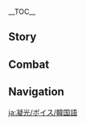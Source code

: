 {{CharacterTabs}}
{{LanguageTabs}}
__TOC__
==Story==
{{VO/Story
|character           = Ningguang
|language            = ko
|name                = 응광

<!-- Hello -->
|vo_01_01_title      = 첫 만남…
|vo_01_01_subtitle   = Hello
|vo_01_01_file       = VO_{language}{character} Hello.ogg
|vo_01_01_tx         = 난 칠성의 「천권」 응광이야. 나와 거래할래? 내 호위 무사가 되어줘. 그럼 난 네게 리월에서 두각을 나타낼 수 있는 기술을 가르쳐줄게
|vo_01_01_rm         = Nan chilseong-ui "Cheongwon" Eunggwang'iya. Nawa georaehallae? Nae howi musaga doeeojwo. Geureom nan nege Riworeseo dugageul natanael su inneun gisureul gareuchyeojulge

<!-- Chats -->
|vo_02_01_title      = 잡담・골동품
|vo_02_01_subtitle   = Chat: Antiques
|vo_02_01_file       = VO_{language}{character} Chat - Antiques.ogg
|vo_02_01_tx         = 아무리 값이 많이 나가는 골동품이라도 사람에게 주는 기쁨은 소유했을 때, 그 한순간뿐이야
|vo_02_01_rm         = Amuri gapssi mani naganeun goldongpumirado saramege juneun gippeumeun soyuhaesseul ttae, geu hansunganppuniya
|vo_02_02_title      = 잡담・상업 전쟁
|vo_02_02_subtitle   = Chat: Trade War
|vo_02_02_file       = VO_{language}{character} Chat - Trade War.ogg
|vo_02_02_tx         = 상업 전쟁에서 완벽한 사냥꾼은 흔적을 남기지 않아
|vo_02_02_rm         = Sang'eop jeonjaeng'eseo wanbyeokhan sanyangkkuneun heunjeogeul namgiji ana
|vo_02_03_title      = 잡담・투자
|vo_02_03_subtitle   = Chat: Investments
|vo_02_03_file       = VO_{language}{character} Chat - Investments.ogg
|vo_02_03_tx         = 새로운 투자를 찾지. 어쨌든 모라는 많을수록 좋으니까
|vo_02_03_rm         = Saeroun tujareul chatji. Eojjaetdeun moraneun maneulsurok joeunikka

<!-- Weather -->
|vo_03_01_title      = 비가 올 때…
|vo_03_01_subtitle   = When It Rains
|vo_03_01_file       = VO_{language}{character} When It Rains.ogg
|vo_03_01_tx         = 어? 비가 오네. 우산 좀 받쳐줘
|vo_03_01_rm         = Eo? Biga one. Usan jom batchyeojwo
|vo_03_02_title      = 눈이 올 때…
|vo_03_02_subtitle   = When It Snows
|vo_03_02_file       = VO_{language}{character} When It Snows.ogg
|vo_03_02_tx         = 평범한 설경일 뿐이잖아. 내가 「흩날리는 눈」이 뭔지 제대로 보여주지
|vo_03_02_rm         = Pyeongbeomhan seolgyeong'il ppuniya. Naega "Huetnallineun Nun"i mwonji jedaero boyeojuji
|vo_03_03_title      = 햇살이 좋을 때…
|vo_03_03_subtitle   = When the Sun Is Out
|vo_03_03_file       = VO_{language}{character} When the Sun Is Out.ogg
|vo_03_03_tx         = 평온하다고? 너의 눈을 믿지 마. 눈은 거짓말을 하니까
|vo_03_03_rm         = Pyeong'eonhadago? Neo-ui nuneul mitji ma. Nuneun geojitmareul hanikka
|vo_03_04_title      = 강풍이 불 때…
|vo_03_04_subtitle   = When the Wind Is Blowing
|vo_03_04_file       = VO_{language}{character} When the Wind Is Blowing.ogg
|vo_03_04_tx         = 이렇게 바람이 거센 날은 어부들에게 재앙이지. 그리고… 흥, 아니야
|vo_03_04_rm         = Ireoke barami geossen nareun eobudeurege jaeang'iji. Geurigo... heung, aniya

<!-- Greetings -->
|vo_04_01_title      = 아침 인사…
|vo_04_01_subtitle   = Good Morning
|vo_04_01_file       = VO_{language}{character} Good Morning.ogg
|vo_04_01_tx         = 좋은 아침이야. 일은 경중을 따져서 보고하도록 해
|vo_04_01_rm         = Joeun achimiya. Ireun gyeongjung'eul ttajyeoseo bogohadorok hae
|vo_04_02_title      = 점심 인사…
|vo_04_02_subtitle   = Good Afternoon
|vo_04_02_file       = VO_{language}{character} Good Afternoon.ogg
|vo_04_02_tx         = 넌 「유리정」하고 「신월헌」 중에 어딜 더 많이 가지?
|vo_04_02_rm         = Neon "Yurijeong"hago "Sinwolheon" jung'e eodil deo mani gaji?
|vo_04_03_title      = 저녁 인사…
|vo_04_03_subtitle   = Good Evening
|vo_04_03_file       = VO_{language}{character} Good Evening.ogg
|vo_04_03_tx         = 찻집이 꽉 찼다고? 그럼 「군옥각」에 가봐. 가격이… 감당 된다면
|vo_04_03_rm         = Chatjibi kkawk chatdago? Geureom "Gunokgak"e gabwa. Gagyeogi... gamdang doendamyeon
|vo_04_04_title      = 굿나잇…
|vo_04_04_subtitle   = Good Night
|vo_04_04_file       = VO_{language}{character} Good Night.ogg
|vo_04_04_tx         = 응, 가서 쉬어. 중요한 일이 생기면 사람을 보내 알릴게
|vo_04_04_rm         = Eung, gaseo swieo. Jung'yohan iri saenggimyeon sarameul bonae allilge

<!-- About -->
|vo_05_01_title      = 응광 자신에 대해・관점
|vo_05_01_subtitle   = About {character}: Worldview
|vo_05_01_file       = VO_{language}{character} About {character} - Worldview.ogg
|vo_05_01_tx         = 가격협상이나 상업 경쟁에서 기세나 조건은 다음이야. 이기고 싶다면 먼저 상대의 히든카드를 파악해야 돼
|vo_05_01_rm         = Gagyeokhyeopsang'ina sang'eop gyeongjaeng'eseo gisena jogeoneun daeumiya. Igigo sipdamyeon meonjeo sangdae-ui hideunkadeureul paakhaeya dwae
|vo_05_02_title      = 응광 자신에 대해・인상
|vo_05_02_subtitle   = About {character}: Impression
|vo_05_02_file       = VO_{language}{character} About {character} - Impression.ogg
|vo_05_02_tx         = 내 인상이 달라진 것 같다고? 그땐 네 힘이 필요했으니 당연히 너한테 친절하게 보이려고 했지. 하지만 이제는 널 내 중요한 「계약」 파트너라고 생각하니 더 이상 가식 떨 필요가 없지
|vo_05_02_rm         = Nae insang'i dallajin geot gatdago Geuttaen ne himi piryohaesseuni dang'yeonhi neohante chinjeolhage boiryeogo haetji. Hajiman ijeneun neol nae jung'yohan "Gyeyak" pateuneorago saenggakhani deo isang gasik tteol piryoga eopjji

<!-- About Us -->
|vo_06_01_title      = 우리에 대해・소문
|vo_06_01_subtitle   = About Us: Rumors
|vo_06_01_file       = VO_{language}{character} About Us - Rumors.ogg
|vo_06_01_tx         = 요새 나에 대한 소문을 많이 들었나 보네. 내가 대체 어떤 사람인지 궁금해? 네 두 눈으로 직접 판단해…. 너의 생각도 소문의 일부가 되겠지
|vo_06_01_rm         = Yosae na'e daehan somuneul mani deureotna bone. Naega daeche eotteon saraminji gunggeumhae? Ne du nuneuro jikjeop pandanhae... Neo-ui saenggageuro somun-ui ilbuga doegetji
|vo_06_02_title      = 우리에 대해・관찰
|vo_06_02_subtitle   = About Us: Observing
|vo_06_02_file       = VO_{language}{character} About Us - Observing.ogg
|vo_06_02_tx         = 내 밑에 오래 있었으니 「관찰」을 할 수 있겠어? 그럼 날 「관찰」해봐. 내 심복이 될 때까지
|vo_06_02_rm         = Nae mite orae isseosseuni "Gwanchal"eul hal su itgesseo? Geureom nal "Gwanchal" haebwa. Nae simbogi doel ttaekkaji
|vo_06_03_title      = 우리에 대해・군옥각
|vo_06_03_subtitle   = About Us: Jade Chamber
|vo_06_03_file       = VO_{language}{character} About Us - Jade Chamber.ogg
|vo_06_03_tx         = 앞으로 와서 내 옆에 서. 「군옥각」 봤지? 처음엔 조그만 방 크기였지만 지금은 리월 상공을 찌르고 있어. 군옥각의 규모가 칠국을 뒤덮는 날에도 이렇게 내 옆에 있자
|vo_06_03_rm         = Apeuro waseo nae yeope seo. "Gunokgak" bwatji? Cheoeumen jogeuman bang keugiyeotjiman jigeumeun Riwol sanggong'eul jjireugo isseo. Gunokgak-ui gyumoga chilgugeul dwideopneun naredo ireoke nae yeope itja

<!-- Miscellany I -->
|vo_07_01_title      = 「신의 눈」에 대해…
|vo_07_01_subtitle   = About the [[Vision]]
|vo_07_01_file       = VO_{language}{character} About the Vision.ogg
|vo_07_01_tx         = 모라로 해결할 수 있는 일에 「신의 눈」을 쓸 필요 없지. 모라로 해결할 수 없는 일은… 여태까지 단 한 번뿐이었어
|vo_07_01_rm         = Moraro haegyeolhal su inneun ire "Sin-ui Nun"eul sseul piryo eopjji. Moraro haegyeolhal su eopneun ireun... yeotaekkaji dan han boenppunieosseo
|vo_07_02_title      = 하고 싶은 이야기・딜러
|vo_07_02_subtitle   = Something to Share: Banker
|vo_07_02_file       = VO_{language}{character} Something to Share - Banker.ogg
|vo_07_02_tx         = 노름꾼은 언제나 다음 주사위에 희망을 걸지…하지만 돈을 따는 사람은 판에 끼지 않는 설계자일 뿐이야
|vo_07_02_rm         = Noreumkkuneun eonjena daeum jusawie huimang'eul geolji... hajiman doneul ttaneun sarameun pane kkiji anneun seolgyejail ppuniya
|vo_07_03_title      = 하고 싶은 이야기・목표
|vo_07_03_subtitle   = Something to Share: Goal
|vo_07_03_file       = VO_{language}{character} Something to Share - Goal.ogg
|vo_07_03_tx         = 제군의 부재는 리월에게든 칠성에게든 큰 시험이지. 나도 요즘처럼 이렇게 잠을 이루지 못하는 건 아주 오랜만이야.<br>하지만 난 내 목표를 포기하지 않아. 언젠가 7개국을 군옥각의 그림자로 뒤덮을 테니까
|vo_07_03_rm         = Jegun-ui bujaeneun Riworegedeun chilseong'egedeun keun siheomiji. Nado yojeumcheoreom ireoke jameul iruji mothaneun geon aju oraenmaniya.<br>Hajiman na nae mokpyoreul pogihaji ana. Eonjenga chilgaegugeul gunokgak-ui geurimjaro dwideopeul tenikka
|vo_07_04_title      = 흥미있는 일…
|vo_07_04_subtitle   = Interesting Things
|vo_07_04_file       = VO_{language}{character} Interesting Things.ogg
|vo_07_04_tx         = 리월의 고대 문학 중에 「유리백합」을 찬미하는 작품은 많아. 하지만 요새 거의 멸종이라 「옥경대」에만 좀 남아있지. 명성이 자자하지만 얻기 힘드니 가격이 엄청나
|vo_07_04_rm         = Riwol-ui godae munhak jung'e "Yuribaekhap"eul chanmihaneun jakpumeun mana. Hajiman yosae geoui myeoljong'ira "Okgyeongdae"eman jom namaitji. Myeongseong'i jajahajiman eotgi himdeuni gagyeogi eomcheongna

<!-- About Others -->
|vo_08_01_title      = 북두에 대해・벌금
|vo_08_01_subtitle   = About [[Beidou]]: Fines
|vo_08_01_file       = VO_{language}{character} About Beidou - Fines.ogg
|vo_08_01_tx         = 그… 함장. 사람들에게 존경을 받긴 하지만 늘 앞장서서 규칙을 무시하잖아. 그녀가 낸 벌금으로 새로운 원양선을 살 정도야
|vo_08_01_rm         = Geu... hamjang. Saramdeurege jongyeong'eul batgin hajiman neul apjangseoseo gyuchigeul musihajana. Geunyeoga naen beolgeumeuro saeroun wonyangseoneul sal jeongdoya
|vo_08_02_title      = 북두에 대해・태도
|vo_08_02_subtitle   = About Beidou: Attitude
|vo_08_02_file       = VO_{language}{character} About Beidou - Attitude.ogg
|vo_08_02_tx         = 넌 이렇게 엉망으로 교류한 경험이 없겠지. 별말을 다해도 상대는 여전히 제멋대로야. 됐다. 그 북두 선장을 최대한 안 보게 해줘
|vo_08_02_rm         = Neon ireoke eongmang'euro gyoryuhan gyeongheomi eopgetjji. Byeolmareul daehaedo sangdaeneun yeojeonhi jemeotdaeroya. Dwaetda. Geu Bukdu seonjang'eul choedaehan an boige haejwo
|vo_08_03_title      = 종려에 대해…
|vo_08_03_subtitle   = About [[Zhongli]]
|vo_08_03_file       = VO_{language}{character} About Zhongli.ogg
|vo_08_03_tx         = 종려… 「왕생당」이 말한 그 선생, 다른 사람이 모르는 것에 정통하다지. 하지만 약점을 손에 쥐기 전에는 아무리 우수한 장기말이라도 사용할 수 없어
|vo_08_03_rm         = Jongryeo... "Wangsaengdang"i malhan geu seonsaeng, dareun sarami moreuneun geose jeongtonghadaji. Hajiman yakjeomeul sone jwigi jeoneuen amuri usuhan janggimarirado sayonghal su eopsseo
|vo_08_04_title      = 행추에 대해…
|vo_08_04_subtitle   = About [[Xingqiu]]
|vo_08_04_file       = VO_{language}{character} About Xingqiu.ogg
|vo_08_04_tx         = 비운 상회의 둘째 공자, 그런 성격의 사람은 내가 거슬릴 거야. 당연한 일이지. 나도 그를 곤란하게 하지 않아. 「갈 길이 다른 사람은 함께하지 못한다」라는 말과 같은 이치야
|vo_08_04_rm         = Biun sanghoe-ui duljjae gongja, geureon seonggyeok-ui sarameun naega geoseullil geoya. Dang'yeonhan iriji. Nado geureul gonranhage haji ana. "Gal giri dareun sarameun hamkkehaji mothanda"raneun malgwa gateun ichiya
|vo_08_05_title      = 향릉에 대해…
|vo_08_05_subtitle   = About [[Xiangling]]
|vo_08_05_file       = VO_{language}{character} About Xiangling.ogg
|vo_08_05_tx         = 「만민당」의 그 여자아이… 얼굴에 날 경게한다고 써 있어. 훗, 그 아이가 요 몇 년 내가 「만민당」한 후원을 안다면… 어떤 표정을 지을까?
|vo_08_05_rm         = "Manmindang"ui geu yeojaai... Eolgure nal gyeonggyehandago sseo isseo. Hut, geu aiga yo myeot nyeon naega "Manmindang"han huwoneul andamyeon... eotteon pyojeong'eul jieulkka?
|vo_08_06_title      = 감우에 대해…
|vo_08_06_subtitle   = About [[Ganyu]]
|vo_08_06_file       = VO_{language}{character} About Ganyu.ogg
|vo_08_06_tx         = 아무리 감우라고 해도 지나치게 의존해선 안 돼. 리월엔 「완벽해 보이는 것에도 빈틈이 있다」는 속담이 있지. 중요한 일은 자신이 직접 처리하고 검사해야 안심이 되는 법
|vo_08_06_rm         = Amuri Gamurado haedo jinachige uijonhaeseon an dwae. Riworen "Wanbyeokhae boineun geosedo binteumi itda"neun sokdami itji. Jung'yohan ireun jasini jikjeop cheorihago geomsahaeya ansimi doeneun beop
|vo_08_07_title      = 요요에 대해…
|vo_08_07_subtitle   = About [[Yaoyao]]
|vo_08_07_file       = VO_{language}{character} About Yaoyao.ogg
|vo_08_07_tx         = 감우가 돌봐주고 있는 그 소녀를 말하는 건가. 하, 긴장할 것 없어, 그 일을 퍼뜨릴 생각은 없으니까. 그 함장도 가끔은 똑똑할 때가 있군. 맞다, 그 요요라는 아이, 최근에 계속 해산물만 먹던데, 감우한테 과일과 야채도 좀 먹이라고 전해주렴
|vo_08_07_rm         = Gamuga dolbwajugo inneun geu sonyeoneun malhaneun geonga. Ha, ginjanghal geot eopsseo, geu ireul peotteuril saenggageun eopsseunikka. Geu hamjangdo gakkeumeun ttokttokhal ttaega itgun. Matda, geu Yoyoraneun ai, choegeune haesanmulman meokdeonde, Gamuhante gwailgwa yachaedo jom meogirago jeonhaejuryeom
|vo_08_08_title      = 각청에 대해…
|vo_08_08_subtitle   = About [[Keqing]]
|vo_08_08_file       = VO_{language}{character} About Keqing.ogg
|vo_08_08_tx         = 「옥형성」… 최근 그녀는 많이 변했어. 리월에 필요한 건 예전의 그녀일까, 아니면 현재의 그녀일까? 아마 이를 판단하려면, 오랜 시간이 걸리겠지
|vo_08_08_rm         = "Okhyeongseong"... choegeun geunyeoneun mani byeonhaesseo. Riwore piryohan geon yejeon-ui geunyeoilkka, animyeon hyeonjae-ui geunyeoilkka? Ama ireul pandanharyeomyeon, oraen sigani geolligejji
|vo_08_09_title      = 진에 대해…
|vo_08_09_subtitle   = About [[Jean]]
|vo_08_09_file       = VO_{language}{character} About Jean.ogg
|vo_08_09_tx         = 몬드성의 단장 대행은 분명 신중하고 섬세한 여성이겠지. 항상 적절한 용어를 쓰는 건 둘째치고, 그녀는 매번 편지의 끝을 조금도 비뚤어지지 않게 접거든. 사람들이 알아채지 못하는 이런 사소한 부분일수록 그 사람의 진정한 품성을 엿볼 수 있는 법이야
|vo_08_09_rm         = Mondeuseong-ui danjang daehaeng'eun bunmyeong sinjunghago seomsehan yeoseong'igejji. Hangsang jeokjeolhan yong'eoreul sseuneun geon duljjaechigo, geunyeoneun maebeon pyeonji-ui kkeucheul jogeumdo bittureojiji anke jeopgeodeun. Saramdeuri arachaeji mothaneun ireon sasohan bubunilsurok geu saram-ui jinjeonghan pumseong'eul yeotbol su inneun beobiya
|vo_08_10_title      = 연비에 대해…
|vo_08_10_subtitle   = About [[Yanfei]]
|vo_08_10_file       = VO_{language}{character} About Yanfei.ogg
|vo_08_10_tx         = 연비? 흠, 어떻게 보면 정말 훌륭한 조수지. 만약 그녀가 법을 「교묘하게」 해석해서 상담자들한테 온갖 절묘한 조언을 해주지 않았다면, 나 혼자서 법의 빈틈을 찾아 메꾸며 법전을 보완하는 데 몇 달은 더 걸렸겠지
|vo_08_10_rm         = Yeonbi? Heum, eotteoke bomyeon jeongmal hullyunghan josuji. Manyak geunyeoga bobeul "Gyomyohage" haeseokhaeseo sangdamjadeulhante ongat jeolmyohan joeoneun haejuji anatdamyeon, na honjaseo beop-ui binteumeul chaja mekkumyeo beopjeoneul bowanhaneun de myeot dareun deo geollyeotgejji
|vo_08_11_title      = 신학에 대해…
|vo_08_11_subtitle   = About [[Shenhe]]
|vo_08_11_file       = VO_{language}{character} About Shenhe.ogg
|vo_08_11_friendship = 4
|vo_08_11_quest      = The Crane Returns on the Wind
|vo_08_11_tx         = 신학 씨는 요즘 어때? 수고스럽겠지만 그녀를 잘 부탁해. 너희가 군옥각 재건을 도와준 건 항상 기억하고 있어, 정말 고마워. 아, 인사치레는 여기까지 하고, 좋은 차를 준비해뒀으니 시간 있을 때 놀러 와
|vo_08_11_rm         = Sinhak ssineun yojeom eottae? Sugoseureopgejjiman geunyeoreul jal butakhae. Neohuiga gunokgak jaegeoneul dowajun geon hangsang gieokhago isseo, jeongmal gomawo. A, insachireneun yeogikkaji hago, joeun chareul junbihaedwosseuni sigan isseul ttae nolleo wa
|vo_08_12_title      = 운근에 대해…
|vo_08_12_subtitle   = About [[Yun Jin]]
|vo_08_12_file       = VO_{language}{character} About Yun Jin.ogg
|vo_08_12_friendship = 4
|vo_08_12_tx         = 운근은… 네가 보기에 그녀의 연극은 어때? 처음엔 난해할 수도 있지만 조금만 참고 감상해봐. 이런 고상한 예술은 계속 전승돼야 한다고 생각해서 그녀의 극단에 투자한 거거든
|vo_08_12_rm         = Ungeuneun... nega bogie geunyeo-ui yeongeugeun eottae? Cheoeumen nanhaehal sudo itjiman jogeumman chamgo gamsanghaebwa. Ireon gosanghan yesureul gyesok jeonseungdwaeya handago saenggakhaeseo geunyeo-ui geukdane tujahan geogeodeun
|vo_08_13_title      = 야란에 대해…
|vo_08_13_subtitle   = About [[Yelan]]
|vo_08_13_friendship = 4
|vo_08_13_file       = VO_{language}{character} About Yelan.ogg
|vo_08_13_tx         = 재밌는 사람이야. 내가 절대적으로 신뢰하는 사람이기도 하고. 팔방미인에 재능도 아주 뛰어나지. 후후, 너도 그녀처럼 똑똑한 사람이니, 사이좋게 지내길 바라
|vo_08_13_rm         = Jaeminneun saramiya. Naega jeoldaejeogeuro sinroehaneun saramigido hago. Palbangmiine jaeneungdo aju ttwieonaji. Huhu, neodo geunyeocheoreom ttokttokhan saramini, saijoke jinaegil bara
|vo_08_14_title      = 한운에 대해…
|vo_08_14_subtitle   = About [[Xianyun]]
|vo_08_14_quest      = A Thousand Moonlit Miles
|vo_08_14_friendship = 4
|vo_08_14_file       = VO_{language}{character} About Xianyun.ogg
|vo_08_14_tx         = 얼마 뒤에 한운 씨를 찻집으로 초대할 생각이야. 마침 재밌는 기계 장난감을 몇 개 수집했는데, 의견을 듣고 싶거든. 이참에 선인이 리월항에 살면서 겪는 재밌는 일화도 들어보고 싶고. 그 초대장을 보낼 사람은… 네가 좋을 것 같은데, 어때?
|vo_08_14_rm         = 

<!-- More About -->
|vo_09_01_title      = 응광에 대해 알기・첫 번째
|vo_09_01_subtitle   = More About {character}: I
|vo_09_01_file       = VO_{language}{character} More About {character} - 01.ogg
|vo_09_01_tx         = 넌 그런 번거로운 예절 따지지 말고 편하게 해도 돼. 하지만 내 시간을 소중히 여겨줘. 설명은 간단명료하게 하도록 해
|vo_09_01_rm         = Neon geureon beongeoroun yejeol ttajiji malgo pyeonhage haedo dwae. Hajiman nae siganeul sojunghi yeogyeojwo. Seolmyeong'eun gandanmyeongryohage hadorok hae
|vo_09_02_title      = 응광에 대해 알기・두 번째
|vo_09_02_subtitle   = More About {character}: II
|vo_09_02_file       = VO_{language}{character} More About {character} - 02.ogg
|vo_09_02_tx         = 아이들은 천진하고 순수해. 그래서 그들이 제공하는 정보도 가장 값지지. 그럼 넌 어떻지? 네가 제공하는 것들은 어떤 것들일까
|vo_09_02_rm         = Aideureun cheonjinhago sunsuhae. Geuraeseo geudeuri jegonghaneun jeongbodo gajang gapjiji. Geureom neon eotteotji? Nega jegonghaneun geotdeureun eotteon geotdeurilkka
|vo_09_03_title      = 응광에 대해 알기・세 번째
|vo_09_03_subtitle   = More About {character}: III
|vo_09_03_file       = VO_{language}{character} More About {character} - 03.ogg
|vo_09_03_tx         = 요새 고민이 하나 있어. 네가 한동안 리월항에 남는다면… 앞으로 이 도시를 주무를 수 있게 될지도 모르겠군…. 훗, 가정일 뿐이야. 이 투자가 가치 있을지는 좀 더 생각해봐야겠어
|vo_09_03_rm         = Yosae gomini hana isseo. Nega handong'an Riwolhang'e namneundamyeon... apeuro i dosireul jumureul su itge doeljido moreugetgun... Hut, gajeong'il ppuniya. I tujaga gachi isseuljineun jom deo saenggakhaebwayagesseo
|vo_09_04_title      = 응광에 대해 알기・네 번째
|vo_09_04_subtitle   = More About {character}: IV
|vo_09_04_file       = VO_{language}{character} More About {character} - 04.ogg
|vo_09_04_tx         = 내 방법을 따라 모라로 편리를 도모해도 돼. 그러나 모라로 유지되는 관계는 일시적이라는 것을 기억해. 훗, 그래서 난 널 모라로 떠보지 않아
|vo_09_04_rm         = Nae bangbeobeul ttara moraro pyeonrireul domohaedo dwae. Geureona moraro yujidoeneun gwangyeneun ilsijeogiraneun geoseul gieokhae. Hut, geuraeseo nan neol moraro tteoboji ana
|vo_09_05_title      = 응광에 대해 알기・다섯 번째
|vo_09_05_subtitle   = More About {character}: V
|vo_09_05_file       = VO_{language}{character} More About {character} - 05.ogg
|vo_09_05_tx         = 꽤 훌륭한 투자였어. 수익은 별로였지만 너와 함께 보낸 시간은 근사한 보답이었어. 후훗, 이번에도 내가 이긴 것 같군&mdash;&mdash;내가 제대로 된 사람에게 걸었어
|vo_09_05_rm         = Kkwae hullyunghan tujayeosseo. Suigeun byeolloyeotjiman neowa hamkke bonaen siganeun geunsahan bodabieosseo. Huhut, ibeonedo naega igin geot gatgun&mdash;naega jedaero doen saramege georeosseo

<!-- Miscellany II -->
|vo_10_01_title      = 응광의 취미…
|vo_10_01_subtitle   = {character}'s Hobbies
|vo_10_01_file       = VO_{language}{character} Hobbies.ogg
|vo_10_01_tx         = 「리월천년」이란 게임을 해보고 싶어? 나도 네가 게임을 잘하나 보고 싶었는데, 잘됐네
|vo_10_01_rm         = "Riwolcheonnyeon"iran geimeul haebogo sipeo? Nado nega geimeul jalhana bogo sipeonneunde, jaldwaenne
|vo_10_02_title      = 응광의 고민…
|vo_10_02_subtitle   = {character}'s Troubles
|vo_10_02_file       = VO_{language}{character} Troubles.ogg
|vo_10_02_tx         = 고민…어? 「리월 칠성」의 고민을 알려주면…네가 감당할 수 있겠어? 그리고 혹시라도 그걸 발설한다면…
|vo_10_02_rm         = Gomin... eo? "Riwol Chilseong"ui gomineul allyeojumyeon... nega gamdanghal su itgesseo? Geurigo hoksirado geugeul balseolhandamyeon...
|vo_10_03_title      = 좋아하는 음식…
|vo_10_03_subtitle   = Favorite Food
|vo_10_03_file       = VO_{language}{character} Favorite Food.ogg
|vo_10_03_tx         = 묵은닭과 돼지 뼈를 오래 고아 만든 탕을 속이 부드럽고 신선한 배추에 뿌려. 난 음식에 까다롭지 않아. 평소에 이런 것만 먹어도 충분해
|vo_10_03_rm         = Mugeundakgwa dwaeji ppyeoreul orae goa mandeun tang'eul sogi budeureopgo sinseonhan baechue ppuryeo. Nan eumsige kkadaropji ana. Pyeongso'e ireon geotman meogeodo chungbunhae
|vo_10_04_title      = 싫어하는 음식…
|vo_10_04_subtitle   = Least Favorite Food
|vo_10_04_file       = VO_{language}{character} Least Favorite Food.ogg
|vo_10_04_tx         = 어떤 사람은 연회마다 「골든크랩」 같이 부를 과시하는 음식을 주문하지만 난 아무래도 이해가 안돼. 그런 요리로 날 연회에 초청하려면 차라리 모라로 줘
|vo_10_04_rm         = Eotteon sarameun yeonhoemada "Goldeunkeuraep" gachi bureul gwasihaneun eumsigeul jumunhajiman nan amuraedo ihaega andwae. Geureon yoriro nal yeonhoe'e chocheongharyeomyeon charari moraro jwo

<!-- Receiving a Gift -->
|vo_11_01_title      = 선물 획득・첫 번째
|vo_11_01_subtitle   = Receiving a Gift: I
|vo_11_01_file       = VO_{language}{character} Receiving a Gift - 01.ogg
|vo_11_01_tx         = 훌륭해, 넌 항상 내 예상을 뒤엎는군
|vo_11_01_rm         = Hullyunghae, neon hangsang nae yesang'eul dwieopneungun
|vo_11_02_title      = 선물 획득・두 번째
|vo_11_02_subtitle   = Receiving a Gift: II
|vo_11_02_file       = VO_{language}{character} Receiving a Gift - 02.ogg
|vo_11_02_tx         = 핵심을 파악하지 못한다면 다 무용지물이 되는 수 있어… 무슨 말인지 알겠니?
|vo_11_02_rm         = Haeksimeul paakhaji mothandamyeon da muyongjimuri doeneun su isseo... museun marinji algetni?
|vo_11_03_title      = 선물 획득・세 번째
|vo_11_03_subtitle   = Receiving a Gift: III
|vo_11_03_file       = VO_{language}{character} Receiving a Gift - 03.ogg
|vo_11_03_tx         = 마음만 받을게
|vo_11_03_rm         = Maeumman badeulge

<!-- Birthday -->
|vo_12_01_title      = 생일… (아이테르)
|vo_12_01_subtitle   = Birthday (Aether)
|vo_12_01_file       = VO_{language}{character} Birthday - Aether.ogg
|vo_12_01_tx         = 이건 고급 예상꽃으로 만든 비단이야. 이건 네 거고, 이건… 여동생을 찾고 나면 그 아이가 좋아하는 옷을 지어줘. 생일 축하해
|vo_12_01_rm         = Igeon gogeup yesangkkocheuro mandeun bidaniya. Igeon ne geogo, igeon... yeodongsaeng'eul chatgo namyeon geu aiga joahaneun oseul jieojwo. Saeng'il chukhahae
|vo_12_02_title      = 생일… (루미네)
|vo_12_02_subtitle   = Birthday (Lumine)
|vo_12_02_file       = VO_{language}{character} Birthday - Lumine.ogg
|vo_12_02_tx         = 이건 고급 예상꽃으로 만든 비단이야. 가져가서 마음에 드는 옷을 지어. 생일 즐겁게 보내고
|vo_12_02_rm         = Igeon gogeup yesangkkocheuro mandeun bidaniya. Gajyeogaseo maeume deneun oseul jieo. Saeng'il jeulgeopge bonaego

<!-- Feelings About Ascension -->
|vo_13_01_title      = 돌파의 느낌・기
|vo_13_01_subtitle   = Feelings About Ascension: Intro
|vo_13_01_file       = VO_{language}{character} Feelings About Ascension -  01.ogg
|vo_13_01_tx         = 「무력」은 품위가 없어. 하책 중의 하책이지
|vo_13_01_rm         = 
<!--"Bukdu"neun pumwiga eopsseo. Hachaek jung-ui hachaekman naenotji-->
|vo_13_02_title      = 돌파의 느낌・승
|vo_13_02_subtitle   = Feelings About Ascension: Building Up
|vo_13_02_file       = VO_{language}{character} Feelings About Ascension -  02.ogg
|vo_13_02_tx         = 시간과 모라를 「힘」으로 등가교환한다? 훗, 재미있군. 그 가치를 인정해
|vo_13_02_rm         = Sigangwa morareul "Him"euro deunggagyohwanhanda? Hut, jaemiitgun. Geu gachireul injeonghae
|vo_13_03_title      = 돌파의 느낌・전
|vo_13_03_subtitle   = Feelings About Ascension: Climax
|vo_13_03_file       = VO_{language}{character} Feelings About Ascension -  03.ogg
|vo_13_03_tx         = 넌 무슨 마음을 품고 밀고 나가는 거야? 쉿… 말하지 마. 시간을 가지고 널 파악하겠어
|vo_13_03_rm         = Neon museun maeumeul pumgo milgo naganeun geoya? Swit... malhaji ma. Siganeul gajigo neol paakhagesseo
|vo_13_04_title      = 돌파의 느낌・결
|vo_13_04_subtitle   = Feelings About Ascension: Conclusion
|vo_13_04_file       = VO_{language}{character} Feelings About Ascension -  04.ogg
|vo_13_04_tx         = 난 경솔하게 남을 인정하지 않지만 지금 보니 칭찬하지 않고는 못 배기겠어. 후후, 아주 잘했어. 나한테 너 같은 부하가 더 있다면…. 아니, 너 하나로 충분할지도 몰라
|vo_13_04_rm         = Nan gyeongsolhage nameul injeonghaji anchiman jigeum boni chingchanhaji ankoneun mot baegigesseo. Huhu, aju jalhaesseo. Nahante neo gateun buhaga deo itdamyeon... Ani, neo hanaro chungbunhaljido molla
}}

==Combat==
{{Combat VO
|character           = Ningguang
|language            = ko

<!-- Elemental Skill -->
|skill_1_tx          = 보잘것없는 재주로군
|skill_1_rm          = Bojalgeoteomneun jaejurogun
|skill_2_tx          = 괜히 시간 낭비하지 마
|skill_2_rm          = Gwaenhi sigan nangbihaji ma
|skill_3_tx          = 흥, 포기해
|skill_3_rm          = Heung, pogihae

<!-- Elemental Burst -->
|burst_1_tx          = 네 목숨은 내가 거두지
|burst_1_rm          = Ne moksumeun naega geoduji
|burst_2_tx          = 복종하라
|burst_2_rm          = Bokjonghara
|burst_3_tx          = 훗, 잘가~
|burst_3_rm          = Hut, jalga~

<!-- Sprint Start -->
|sprint-s_1_file     = Sprint Start 01,Sprint Start 02,Sprint Start 03

<!-- Deploying Wind Glider -->
|glider_1_file       = Deploying Wind Glider 01,Deploying Wind Glider 02,Deploying Wind Glider 03

<!-- Opening Treasure Chest -->
|chest_1_tx          = 눈썰미가 좋네
|chest_1_rm          = Nunsseolmiga jonne
|chest_2_tx          = 작은 수확도 알뜰하게 모아야지
|chest_2_rm          = Jageun suhwakdo altteulhage moayaji
|chest_3_tx          = 재물은 많을수록 좋은 법이야
|chest_3_rm          = Jaemureun maneulsurok joeun beobiya

<!-- Low HP -->
|low-hp_1_tx         = 감히 날 다치게 하다니
|low-hp_1_rm         = Gamhi nal dachige hadani
|low-hp_2_tx         = 잊지 않겠다
|low-hp_2_rm         = Itji anketta
|low-hp_3_tx         = 흥
|low-hp_3_rm         = Heung

<!-- Ally Low HP -->
|ally-low-hp_1_tx    = 지금 상황으로 네게는 승산이 없어
|ally-low-hp_1_rm    = Jigeum sanghwang'euro negeneun seungsani eopsseo
|ally-low-hp_2_tx    = 이렇게 된 이상 내가 도와주지
|ally-low-hp_2_rm    = Ireoke doen isang naega dowajuji

<!-- Fallen -->
|fallen_1_tx         = 세상 사람들은 모두 장기판의 말일뿐이야…
|fallen_1_rm         = Sesang saramdeureun modu janggipan-ui marilppuniya...
|fallen_2_tx         = 승부는 결정됐어…. 이렇게 끝나는 건가
|fallen_2_rm         = Seungbuneun gyeoljeongdwaesseo... Ireoke kkeutnaneun geonga
|fallen_3_tx         = 이게 바로 「천권」의 종언인가?…
|fallen_3_rm         = Ige baro "Cheongwon"ui jong'eoninga?...

<!-- Light Hit Taken -->
|hit-l_1_file        = Light Hit Taken 02
|hit-l_1_tx          = 무례하군
|hit-l_1_rm          = Muryehagun
|hit-l_2_file        = Light Hit Taken 01,Light Hit Taken 03,Light Hit Taken 04,Light Hit Taken 05,Light Hit Taken 06

<!-- Heavy Hit Taken -->
|hit-h_1_tx          = 두고 보자
|hit-h_1_rm          = Dugo boja
|hit-h_2_tx          = 피에는 피로 갚아야지
|hit-h_2_rm          = Pieneun piro gapayaji
|hit-h_3_file        = Heavy Hit Taken 03,Heavy Hit Taken 04,Heavy Hit Taken 05,Heavy Hit Taken 06

<!-- Joining Party -->
|join_1_tx           = 알겠다
|join_1_rm           = Algetta
|join_2_tx           = 서둘러라
|join_2_rm           = Seodulleora
|join_3_tx           = 날 실망시키지 마
|join_3_rm           = Nal silmangsikiji ma

<!-- Light Attack -->
|atk-l_1_file        = Light Attack 01,Light Attack 02,Light Attack 03,Light Attack 04,Light Attack 05,Light Attack 06,Light Attack 07

<!-- Mid Attack -->
|atk-m_1_file        = Mid Attack 01,Mid Attack 02,Mid Attack 03

<!-- Heavy Attack -->
|atk-h_1_file        = Heavy Attack 01,Heavy Attack 02,Heavy Attack 03

<!-- Climbing -->
|climb_1_file        = Climbing 01,Climbing 02,Climbing 03,Climbing 04,Climbing 05

<!-- Jumping -->
|jump_1_file         = Jumping 01,Jumping 02,Jumping 03,Jumping 04,Jumping 05
}}

==Navigation==
{{Character Navbox|VO-KO}}

[[ja:凝光/ボイス/韓国語]]